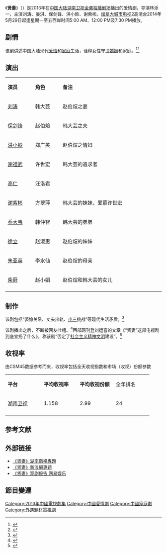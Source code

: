 {{Otheruses|subject=中国大陆电视剧《贤妻》|other=其他同名条目|贤妻}}
{{电视节目信息框
| 名称     = 贤妻
| 别名     = 
| 英文名称 = <!-- ''{{lang|en| }}''  -->
| 图片     = Good wife.jpg
| 图说     = 海报
| 分类     = 爱情剧
| 原创者   = 
| 导演     = [[林添一|林添一]]
| 监制     = 教惟东
| 出品人   = 
| 编剧     = [[徐立功|徐立功]]
| 制作人   = 
| 摄影     = 
| 演出     = [[刘涛|刘涛]]<br>[[保剑锋|保剑锋]]<br>[[洪小鈴|洪小鈴]]<br>[[谢祖武|谢祖武]]
| 配音     =
| 旁白     = 
| 主题曲   = 徐立《只忘了一些》
| 片尾曲   = 徐立《掏空了快乐》
| 插曲     = 关喆《想你的夜》<br>刘涛《伤心的女人怎么了》
| 地区     = {{CHNML}}
| 语言     = 普通话
| 集数     = 35集(湖視版) / 33集(原版)
| 每集长   = 45分钟
| 制作公司 = [[中国电视剧制作中心|中国电视剧制作中心]]<br>北京新媒诚品文化传播有限公司<br>辽宁七星影业有限公司
| 首播地区 = {{CHNML}}
| 电视网   = [[湖南卫视|湖南卫视]]
| 开始     = {{start_date|2013|03|03}}
| 结束     = {{end_date|2013|03|17}}
| 先于     = 
| 后于     = 
| 相关剧集 = 
| 官方网站 = 
}}
《'''贤妻'''》（{{lang-en|''Good Wife''}}）是2013年在[[中国大陆|中国大陆]][[湖南卫视|湖南卫视]][[金鹰独播剧场|金鹰独播剧场]]播出的爱情剧，导演林添一，主演刘涛、娄淇、保剑锋、洪小鈴、谢紫彬。[[加拿大|加拿大]][[城市电视|城市电视]]2高清台2014年5月29日起逢星期一至五西岸时间5:00 AM、12:00 PM及7:30 PM播放。

== 剧情 ==
该剧讲述中国大陆现代[[爱情|爱情]]和[[家庭|家庭]]生活，诠释女性守卫[[婚姻|婚姻]]和家庭。<ref>{{cite web |url=http://ent.163.com/13/0313/11/8PRFRIVK00031GVS.html |title=《贤妻》热播近尾声 高仁情感"狙击"保剑锋 |date=2013-03-13 |access-date=2013-05-26 |work=网易 |archive-date=2019-08-27 |archive-url=https://web.archive.org/web/20190827111539/http://ent.163.com/13/0313/11/8PRFRIVK00031GVS.html |dead-url=no }}</ref><ref>{{cite web |url=http://fashion.ifeng.com/health/detail_2013_03/27/23568819_0.shtml |title=电视剧《贤妻》收官 刘涛诠释完美女性 |date=2013-03-27 |access-date=2013-05-26 |work=凤凰网 |archive-date=2019-08-27 |archive-url=https://web.archive.org/web/20190827120855/http://fashion.ifeng.com/health/detail_2013_03/27/23568819_0.shtml |dead-url=no }}</ref>

== 演出 ==
{|class="wikitable" width="30%"
|- style="background:cornflowerblue; color:white" align=center
|style="width:5%"|'''演员'''||style="width:5%"|'''角色'''||style="width:20%"|'''备注'''
|-
| [[劉濤_(演員)|刘涛]] || 韩大芸 || 赵伯煊之妻
|-
| [[保剑锋|保剑锋]] || 赵伯煊 || 韩大芸之夫
|- 
| [[洪小铃|洪小铃]] || 郑广美 || 赵伯煊之情妇
|- 
| [[谢祖武|谢祖武]] || 许世宏 || 韩大芸的追求者
|- 
| [[高仁|高仁]] || 汪洛君 ||   
|-
| [[谢紫彬|谢紫彬]] || 方翠萍 || 韩大芸的妹妹，爱慕许世宏
|-
| [[乔大韦|乔大韦]] || 韩仲智 || 韩大芸的弟弟
|-
| [[徐立_(演员)|徐立]] || 赵淑惠 || 赵伯煊的妹妹
|-
| [[朱亚英|朱亚英]] || 李水仙 || 赵伯煊的母亲
|-
| [[柴蔚|柴蔚]] || 赵小娟 || 赵伯煊和韩大芸的女儿
|-
|}

== 制作 ==
该剧包括“婆媳关系、丈夫出轨、[[第三者_(愛情)|小三]]挑战”等现代生活矛盾。<ref>{{cite web|url=http://news.enorth.com.cn/system/2013/03/10/010723265.shtml|title=《贤妻》热播引观众热议|access-date=2013-05-26|date=2013-03-10|work=北方网|archive-date=2019-08-24|archive-url=https://web.archive.org/web/20190824190227/http://news.enorth.com.cn/system/2013/03/10/010723265.shtml|dead-url=no}}</ref>

该剧播出之后，不断被网友吐槽。<ref>{{cite web|url=http://cq.people.com.cn/newscenter/cq/news.cqr300?Num=7314032|title=电视剧《贤妻》热播受质疑保剑峰称看完戏就不会骂他了|access-date=2013-05-26|date=2013-03-20|work=人民网|deadurl=yes|archiveurl=https://web.archive.org/web/20160304083240/http://cq.people.com.cn/newscenter/cq/news.cqr300?Num=7314032|archivedate=2016-03-04}}</ref>[[西部网|西部网]]刊登刘运喜的文章《“贤妻”这部电视剧到底宣扬了什么》，称该剧“否定了[[社会主义|社会主义]][[精神文明|精神文明]]建设”。<ref>{{cite web |url=http://news.cnwest.com/content/2013-03/27/content_8814683_2.htm |title=《贤妻》这部电视剧到底宣扬了什么 |access-date=2013-05-26 |date=2013-03-27 |work=西部网 |archive-url=https://web.archive.org/web/20160304193118/http://news.cnwest.com/content/2013-03/27/content_8814683_2.htm |archive-date=2016-03-04 |dead-url=yes }}</ref>

== 收视率 ==
由CSM45数据参考而来，收视率包括全天收视指数和市场（收视）份额参数
{| class="wikitable" style="text-align:center"
|- style="background:cornflowerblue; color:white"
| style="width:100px" | '''平台''' || style="width:100px" | '''平均收视率''' || style="width:100px" | '''平均收视份额'''|| style="width:100px" |全年排名
|-
| [[湖南卫视|湖南卫视]] ||1.158 ||2.99||24
|-
|}

==参考文献==
{{reflist}}

== 外部链接 ==
*[http://www.hunantv.com/v/2013/xianqi/  《贤妻》湖南衛視專題] {{Wayback|url=http://www.hunantv.com/v/2013/xianqi/ |date=20140118024911 }}
*[http://ent.sina.com.cn/f/v/xianqi/ 《贤妻》新浪網專題] {{Wayback|url=http://ent.sina.com.cn/f/v/xianqi/ |date=20190824065920 }}
*[http://ent.163.com/special/xianqigj/   《贤妻》观剧报告 网易娱乐] {{Wayback|url=http://ent.163.com/special/xianqigj/ |date=20190819190702 }}

== 節目變遷 ==
{{電視節目的變遷
|電視台={{CHNML}} [[湖南衛視|湖南衛視]]
|播放檔次=[[金鷹獨播劇場|金鷹獨播劇場]] 周日至週四19:30-22:00三集 週五、週六19:30-20:10一集
|上一節目=[[笑傲江湖_(2013年電視劇)|笑傲江湖]]<br>（2013年2月6日－3月3日）
|節目名稱=贤妻<br>（2013年3月3日－3月17日）
|下一節目=[[百万新娘之爱无悔|百万新娘之爱无悔]]<br>（2013年3月17日－4月15日）
}}
{{湖南卫视电视剧}}
{{2013年中国省级卫视电视剧收视率排名}}
{{DEFAULTSORT:Xian贤}}
[[Category:2013年中國電視劇集|Category:2013年中國電視劇集]]
[[Category:中國愛情劇|Category:中國愛情劇]]
[[Category:中國家庭劇|Category:中國家庭劇]]
[[Category:外遇題材電視劇|Category:外遇題材電視劇]]